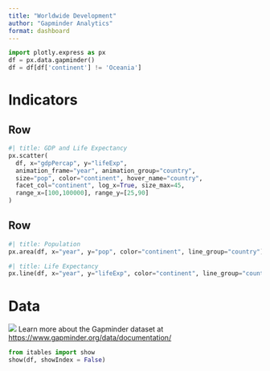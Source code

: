 ---
title: "Worldwide Development"
author: "Gapminder Analytics"
format: dashboard
---

```{python}
import plotly.express as px
df = px.data.gapminder()
df = df[df['continent'] != 'Oceania']
```

# Indicators

## Row {height=60%}

```{python}
#| title: GDP and Life Expectancy 
px.scatter(
  df, x="gdpPercap", y="lifeExp", 
  animation_frame="year", animation_group="country",
  size="pop", color="continent", hover_name="country", 
  facet_col="continent", log_x=True, size_max=45, 
  range_x=[100,100000], range_y=[25,90]
)
```

## Row {height=40%}

```{python}
#| title: Population
px.area(df, x="year", y="pop", color="continent", line_group="country")
```


```{python}
#| title: Life Expectancy
px.line(df, x="year", y="lifeExp", color="continent", line_group="country")
```

# Data

![](gapminder.png) Learn more about the Gapminder dataset at <https://www.gapminder.org/data/documentation/>

```{python}
from itables import show
show(df, showIndex = False)
```